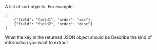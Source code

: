 <ParamField body="sort" type="array">
  A list of sort objects. For example:

```
[
    {"field": "field1", "order": "asc"},
    {"field": "field2", "order": "desc"}
]
```

  <Expandable title="sort">
    <ParamField body="field" type="string" name="field" required>
      What the key in the returned JSON object should be
    </ParamField>
    <ParamField body="order" type="string" name="order" required>
      Describe the kind of information you want to extract
    </ParamField>
  </Expandable>
</ParamField>

